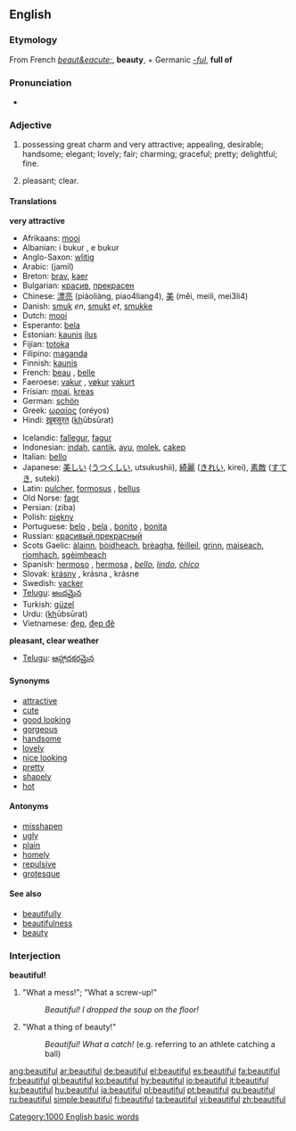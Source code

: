 ==English==

{{rank|England|sense|ten|422|beautiful|possible|mark|followed}}

===Etymology===
From French ''[[beaut&eacute;]]'', '''beauty''', + Germanic ''[[-ful]]'', '''full of'''

===Pronunciation===
*{{audio|en-us-beautiful.ogg|Audio (US)}}

===Adjective===
{{en-adj}}

#possessing great charm and very attractive; appealing, desirable; handsome; elegant; lovely; fair; charming; graceful; pretty; delightful; fine.
#{{cattag|of the weather}} pleasant; clear.

====Translations====
'''very attractive'''
{{top}}
*Afrikaans: [[mooi]]
*Albanian:  i bukur {{m}}, e bukur {{f}}
*Anglo-Saxon: [[wlitig]]
*Arabic: {{ARchar|[[جميل]]}} (jamil)
*Breton: [[brav]], [[kaer]]
*Bulgarian: [[красив]], [[прекрасен]]
*Chinese: [[漂亮]] (piàoliàng, piao4liang4), [[美]] (měi, meili, mei3li4)
*Danish: [[smuk]] ''en'', [[smukt]] ''et'', [[smukke]] {{p}}
*Dutch: [[mooi]]
*Esperanto: [[bela]]
*Estonian: [[kaunis]] [[ilus]]
*Fijian: [[totoka]]
*Filipino: [[maganda]]
*Finnish: [[kaunis]]
*French: [[beau]] {{m}}, [[belle]] {{f}}
*Faeroese: [[vakur]] {{m}}, [[vøkur]] {{f}} [[vakurt]] {{n}}
*Frisian: [[moai]], [[kreas]]
*German: [[schön]]
*Greek: [[ωραίος]] (oréyos)
*Hindi: [[ख़ूबसूरत]] (<u>kh</u>ūbsūrat)
{{mid}}
*Icelandic: [[fallegur]], [[fagur]]
*Indonesian: [[indah]], [[cantik]], [[ayu]], [[molek]], [[cakep]]
*Italian: [[bello]]
*Japanese: [[美しい]] ([[うつくしい]], utsukushii), [[綺麗]] ([[きれい]], kirei), [[素敵]] ([[すてき]], suteki)
*Latin: [[pulcher]], [[formosus]] {{m}}, [[bellus]] {{m}}
*Old Norse: [[fagr]]
*Persian: {{FAchar|[[زیبا]]}} (ziba)
*Polish: [[piękny]]
*Portuguese: [[belo]] {{m}}, [[bela]] {{f}}, [[bonito]] {{m}}, [[bonita]] {{f}}
*Russian: [[красивый]],[[прекрасный]]
*Scots Gaelic: [[àlainn]], [[bòidheach]], [[brèagha]], [[fèilleil]], [[grinn]], [[maiseach]], [[rìomhach]], [[sgèimheach]]
*Spanish: [[hermoso]] {{m}}, [[hermosa]] {{f}}, ''[[bello]]'', ''[[lindo]]'', ''[[chico]]''
*Slovak: [[krásny]] {{m}}, krásna {{f}}, krásne {{n}}
*Swedish: [[vacker]]
*[[Telugu]]: [[అందమైన]]
*Turkish: [[güzel]]
*Urdu: {{URchar|[[خوبصورت]]}} (<u>kh</u>ūbsūrat)
*Vietnamese: [[đẹp]], [[đẹp đẽ]]
{{bottom}}

'''pleasant, clear weather'''
{{top}}
{{mid}}
*[[Telugu]]: [[ఆహ్లాదకరమైన]]
{{bottom}}

====Synonyms====
*[[attractive]]
*[[cute]]
*[[good looking]]
*[[gorgeous]]
*[[handsome]]
*[[lovely]]
*[[nice looking]]
*[[pretty]]
*[[shapely]]
*[[hot]]

====Antonyms====
*[[misshapen]]
*[[ugly]]
*[[plain]]
*[[homely]]
*[[repulsive]]
*[[grotesque]]

====See also====
*[[beautifully]]
*[[beautifulness]]
*[[beauty]]

===Interjection===
'''beautiful!'''

# "What a mess!"; "What a screw-up!"
#:''Beautiful!  I dropped the soup on the floor!''
# "What a thing of beauty!"
#:''Beautiful!  What a catch!'' (e.g. referring to an athlete catching a ball)

[[Category:1000 English basic words]]

[[ang:beautiful]]
[[ar:beautiful]]
[[de:beautiful]]
[[el:beautiful]]
[[es:beautiful]]
[[fa:beautiful]]
[[fr:beautiful]]
[[gl:beautiful]]
[[ko:beautiful]]
[[hy:beautiful]]
[[io:beautiful]]
[[it:beautiful]]
[[ku:beautiful]]
[[hu:beautiful]]
[[ja:beautiful]]
[[pl:beautiful]]
[[pt:beautiful]]
[[qu:beautiful]]
[[ru:beautiful]]
[[simple:beautiful]]
[[fi:beautiful]]
[[ta:beautiful]]
[[vi:beautiful]]
[[zh:beautiful]]